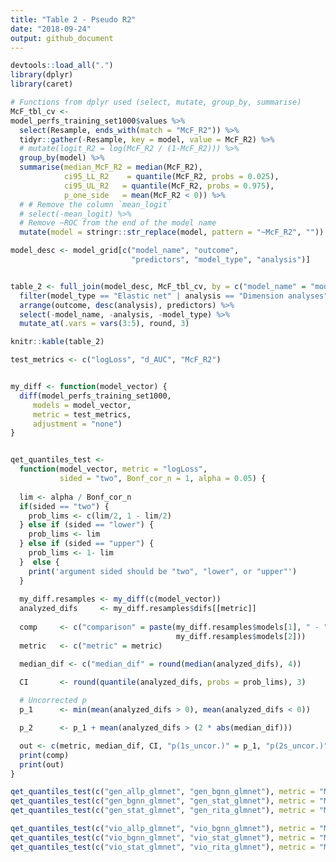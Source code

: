 ```yaml
---
title: "Table 2 - Pseudo R2"
date: "2018-09-24"
output: github_document
---
```


```r
devtools::load_all(".")
library(dplyr)
library(caret)
```


```r
# Functions from dplyr used (select, mutate, group_by, summarise)
McF_tbl_cv <-
model_perfs_training_set1000$values %>% 
  select(Resample, ends_with(match = "McF_R2")) %>% 
  tidyr::gather(-Resample, key = model, value = McF_R2) %>%
  # mutate(logit_R2 = log(McF_R2 / (1-McF_R2))) %>% 
  group_by(model) %>% 
  summarise(median_McF_R2 = median(McF_R2),
            ci95_LL_R2    = quantile(McF_R2, probs = 0.025),
            ci95_UL_R2   = quantile(McF_R2, probs = 0.975),
            p_one_side   = mean(McF_R2 < 0)) %>% 
  # # Remove the column `mean_logit` 
  # select(-mean_logit) %>% 
  # Remove ~ROC from the end of the model name
  mutate(model = stringr::str_replace(model, pattern = "~McF_R2", ""))

```

```r
model_desc <- model_grid[c("model_name", "outcome", 
                           "predictors", "model_type", "analysis")]


table_2 <- full_join(model_desc, McF_tbl_cv, by = c("model_name" = "model")) %>% 
  filter(model_type == "Elastic net" | analysis == "Dimension analyses") %>% 
  arrange(outcome, desc(analysis), predictors) %>% 
  select(-model_name, -analysis, -model_type) %>% 
  mutate_at(.vars = vars(3:5), round, 3)
```



```r
knitr::kable(table_2)
```



```r
test_metrics <- c("logLoss", "d_AUC", "McF_R2") 


my_diff <- function(model_vector) {
  diff(model_perfs_training_set1000, 
     models = model_vector,
     metric = test_metrics,
     adjustment = "none")
}


qet_quantiles_test <- 
  function(model_vector, metric = "logLoss", 
           sided = "two", Bonf_cor_n = 1, alpha = 0.05) {
    
  lim <- alpha / Bonf_cor_n
  if(sided == "two") {
    prob_lims <- c(lim/2, 1 - lim/2)
  } else if (sided == "lower") {
    prob_lims <- lim 
  } else if (sided == "upper") {
    prob_lims <- 1- lim 
  }  else {
    print('argument sided should be "two", "lower", or "upper"')
  }
  
  my_diff.resamples <- my_diff(c(model_vector))
  analyzed_difs     <- my_diff.resamples$difs[[metric]]
  
  comp     <- c("comparison" = paste(my_diff.resamples$models[1], " - ",
                                     my_diff.resamples$models[2]))
  metric   <- c("metric" = metric)

  median_dif <- c("median_dif" = round(median(analyzed_difs), 4))
  
  CI       <- round(quantile(analyzed_difs, probs = prob_lims), 3)

  # Uncorrected p
  p_1      <- min(mean(analyzed_difs > 0), mean(analyzed_difs < 0))

  p_2      <- p_1 + mean(analyzed_difs > (2 * abs(median_dif)))

  out <- c(metric, median_dif, CI, "p(1s_uncor.)" = p_1, "p(2s_uncor.)" = p_2)
  print(comp)
  print(out)
}
```

```r
qet_quantiles_test(c("gen_allp_glmnet", "gen_bgnn_glmnet"), metric = "McF_R2")
qet_quantiles_test(c("gen_bgnn_glmnet", "gen_stat_glmnet"), metric = "McF_R2")          
qet_quantiles_test(c("gen_stat_glmnet", "gen_rita_glmnet"), metric = "McF_R2")
```

```r
qet_quantiles_test(c("vio_allp_glmnet", "vio_bgnn_glmnet"), metric = "McF_R2")
qet_quantiles_test(c("vio_bgnn_glmnet", "vio_stat_glmnet"), metric = "McF_R2")          
qet_quantiles_test(c("vio_stat_glmnet", "vio_rita_glmnet"), metric = "McF_R2")
```

